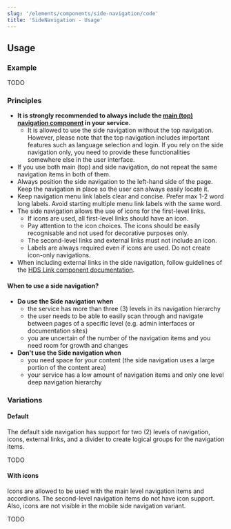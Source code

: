 ```yaml
---
slug: '/elements/components/side-navigation/code'
title: 'SideNavigation - Usage'
---
```



## Usage

### Example
TODO

### Principles
- **It is strongly recommended to always include the [main (top) navigation component](/elements/components/navigation) in your service.**
  - It is allowed to use the side navigation without the top navigation. However, please note that the top navigation includes important features such as language selection and login. If you rely on the side navigation only, you need to provide these functionalities somewhere else in the user interface.
- If you use both main (top) and side navigation, do not repeat the same navigation items in both of them.
- Always position the side navigation to the left-hand side of the page. Keep the navigation in place so the user can always easily locate it.
- Keep navigation menu link labels clear and concise. Prefer max 1-2 word long labels. Avoid starting multiple menu link labels with the same word.
- The side navigation allows the use of icons for the first-level links.
  - If icons are used, all first-level links should have an icon.
  - Pay attention to the icon choices. The icons should be easily recognisable and not used for decorative purposes only.
  - The second-level links and external links must not include an icon.
  - Labels are always required even if icons are used. Do not create icon-only navigations.
- When including external links in the side navigation, follow guidelines of the [HDS Link component documentation](/elements/components/link).

#### When to use a side navigation?
- **Do use the Side navigation when**
  - the service has more than three (3) levels in its navigation hierarchy
  - the user needs to be able to easily scan through and navigate between pages of a specific level (e.g. admin interfaces or documentation sites)
  - you are uncertain of the number of the navigation items and you need room for growth and changes
- **Don't use the Side navigation when**
  - you need space for your content (the side navigation uses a large portion of the content area)
  - your service has a low amount of navigation items and only one level deep navigation hierarchy

### Variations

#### Default
The default side navigation has support for two (2) levels of navigation, icons, external links, and a divider to create logical groups for the navigation items.

TODO

#### With icons
Icons are allowed to be used with the main level navigation items and accordions. The second-level navigation items do not have icon support. Also, icons are not visible in the mobile side navigation variant.

TODO


